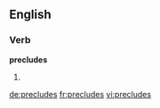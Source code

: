 ==English==

===Verb===
'''precludes'''

# {{en-third-person singular of|preclude}}

[[de:precludes]]
[[fr:precludes]]
[[vi:precludes]]